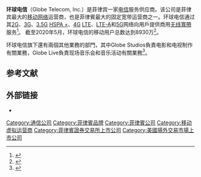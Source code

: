 {{Infobox company
| name = 环球电信
| traded_as = {{Pse|GLO}}
| logo_size = 190px
| caption = 
| type = [[上市公司|上市公司]]
| foundation = [[菲律賓自由邦|菲律賓自由邦]][[马尼拉|马尼拉]](1935)
| area_served = 菲律賓
| industry = [[电信|电信]]<br>[[僑匯|僑匯]]
| products = [[移动电话|移动电话]]<br>[[电话|电话]]<br>[[寬頻|寬頻]]
| homepage = {{URL|http://www.globe.com.ph/}}
| divisions = Globe Lifestyle<br>Globe Live<br>{{link-en|Globe Studios}}
| subsid = {{link-en|BayanTel}}<br>Innove Communications<br>Kickstart<br>Yondu<br>Mynt (GCash Inc.)<br>GTI<br>Asticom<br>Global Telehealth<br>{{link-en|Broadcast Enterprises and Affiliated Media}} {{link-en|Altimax}}
| location_country = [[菲律宾|菲律宾]]
| location_city = [[馬尼拉大都會|馬尼拉大都會]][[達義市|達義市]]{{link-en|博尼法乔环球城|Bonifacio Global City}}
}}'''环球电信'''（Globe Telecom, Inc.）是菲律宾一家[[电信|电信]]服务供应商。该公司是菲律宾最大的[[移动网络|移动网络]]运营商，也是菲律賓最大的固定宽带运营商之一。环球电信通过其[[2G|2G]]、[[3G|3G]]、[[高速封包存取|3.5G]] [[演进式HSPA|HSPA +]]、[[4G|4G]] [[長期演進技術|LTE]]、[[進階長期演進技術|LTE-A]]和[[5G|5G]]网络向用戶提供商用[[無線寬頻|无线寬帶]]服务<ref>{{Cite news|url=https://www.bworldonline.com/globe-telecom-says-5g-service-now-covers-17-cities-nationwide/|title=Globe Telecom says 5G service now covers 17 cities nationwide|work=Business World|date=November 19, 2020|accessdate=2021-01-05|archive-date=2021-01-07|archive-url=https://web.archive.org/web/20210107040609/https://www.bworldonline.com/globe-telecom-says-5g-service-now-covers-17-cities-nationwide/|dead-url=no}}</ref>。 截至2020年5月，环球电信的移动用户总数达到8930万<ref>{{Cite web|title=1Q 2020 Analysts' Briefing|url=https://www.globe.com.ph/content/dam/globe/brie/About-us/investor-relations/documents/SEC-PSE-Disclosures/2020/Quarterly/Analysts-Briefing-Materials/GLO-1Q20-Briefing-Materials.pdf|access-date=2021-01-05|archive-date=2021-01-08|archive-url=https://web.archive.org/web/20210108182536/https://www.globe.com.ph/content/dam/globe/brie/About-us/investor-relations/documents/SEC-PSE-Disclosures/2020/Quarterly/Analysts-Briefing-Materials/GLO-1Q20-Briefing-Materials.pdf|dead-url=no}}</ref>。

环球电信旗下還有兩個其他業務的部門，其中Globe Studios負責电影和电视制作有關業務，Globe Live負責现场音乐会和音乐活动有關業務<ref>{{Cite news|url=https://entertainment.inquirer.net/196760/globe-reveals-new-content-partners-globe-studios-globe-live|title=Globe reveals new content partners, Globe Studios and Globe Live|work=Philippine Daily Inquirer|date=June 29, 2016|accessdate=2021-01-05|archive-date=2021-01-07|archive-url=https://web.archive.org/web/20210107005714/https://entertainment.inquirer.net/196760/globe-reveals-new-content-partners-globe-studios-globe-live|dead-url=no}}</ref>。

== 参考文献 ==
{{Reflist}}

== 外部链接 ==

* {{Official website|http://www.globe.com.ph}}

[[Category:通信公司|Category:通信公司]]
[[Category:菲律賓品牌|Category:菲律賓品牌]]
[[Category:菲律賓公司|Category:菲律賓公司]]
[[Category:移动虚拟运营商|Category:移动虚拟运营商]]
[[Category:菲律賓證券交易所上市公司|Category:菲律賓證券交易所上市公司]]
[[Category:美國場外交易市場上市公司|Category:美國場外交易市場上市公司]]